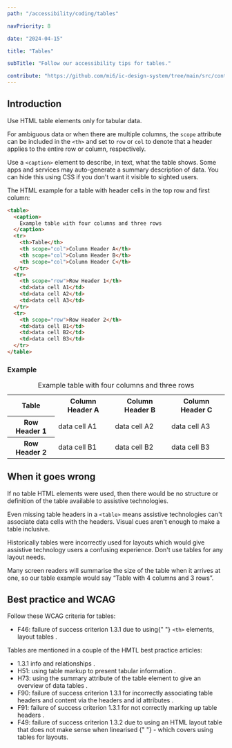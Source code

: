 ```yaml
---
path: "/accessibility/coding/tables"

navPriority: 8

date: "2024-04-15"

title: "Tables"

subTitle: "Follow our accessibility tips for tables."

contribute: "https://github.com/mi6/ic-design-system/tree/main/src/content/structured/accessibility/coding/tables.mdx"
---
```


## Introduction

Use HTML table elements only for tabular data.

For ambiguous data or when there are multiple columns, the `scope` attribute can be included in the `<th>` and set to `row` or `col` to denote that a header applies to the entire row or column, respectively.

Use a `<caption>` element to describe, in text, what the table shows. Some apps and services may auto-generate a summary description of data. You can hide this using CSS if you don't want it visible to sighted users.

The HTML example for a table with header cells in the top row and first column:

```html
<table>
  <caption>
    Example table with four columns and three rows
  </caption>
  <tr>
    <th>Table</th>
    <th scope="col">Column Header A</th>
    <th scope="col">Column Header B</th>
    <th scope="col">Column Header C</th>
  </tr>
  <tr>
    <th scope="row">Row Header 1</th>
    <td>data cell A1</td>
    <td>data cell A2</td>
    <td>data cell A3</td>
  </tr>
  <tr>
    <th scope="row">Row Header 2</th>
    <td>data cell B1</td>
    <td>data cell B2</td>
    <td>data cell B3</td>
  </tr>
</table>
```

### Example

<table>
  <caption>Example table with four columns and three rows</caption>
  <tr>
    <th>Table</th>
    <th scope="col">Column Header A</th>
    <th scope="col">Column Header B</th>
    <th scope="col">Column Header C</th>
  </tr>
  <tr>
    <th scope="row">Row Header 1</th>
    <td>data cell A1</td>
    <td>data cell A2</td>
    <td>data cell A3</td>
  </tr>
  <tr>
    <th scope="row">Row Header 2</th>
    <td>data cell B1</td>
    <td>data cell B2</td>
    <td>data cell B3</td>
  </tr>
</table>

## When it goes wrong

If no table HTML elements were used, then there would be no structure or definition of the table available to assistive technologies.

Even missing table headers in a `<table>` means assistive technologies can't associate data cells with the headers. Visual cues aren't enough to make a table inclusive.

Historically tables were incorrectly used for layouts which would give assistive technology users a confusing experience. Don't use tables for any layout needs.

Many screen readers will summarise the size of the table when it arrives at one, so our table example would say “Table with 4 columns and 3 rows”.

## Best practice and WCAG

Follow these WCAG criteria for tables:

<ul>
  <li>
    <ic-link
      target="_blank"
      href="https://www.w3.org/WAI/WCAG22/Techniques/failures/F46.html"
      rel="noreferer noopener nofollow"
    >
      F46: failure of success criterion 1.3.1 due to using{" "}
      <code style={{ backgroundColor: "#EEEFF0" }}>&lt;th&gt;</code> elements,
      layout tables
    </ic-link>
    .
  </li>
</ul>

Tables are mentioned in a couple of the HMTL best practice articles:

<ul>
  <li>
    <ic-link
      target="_blank"
      href="https://www.w3.org/WAI/WCAG22/quickref/#info-and-relationships"
      rel="noreferer noopener nofollow"
    >
      1.3.1 info and relationships
    </ic-link>
    .
  </li>
  <li>
    <ic-link
      target="_blank"
      href="https://www.w3.org/WAI/WCAG22/Techniques/html/H51.html"
      rel="noreferer noopener nofollow"
    >
      H51: using table markup to present tabular information
    </ic-link>
    .
  </li>
  <li>
    <ic-link
      target="_blank"
      href="https://www.w3.org/WAI/WCAG22/Techniques/html/H73.html"
      rel="noreferer noopener nofollow"
    >
      H73: using the summary attribute of the table element to give an overview
      of data tables
    </ic-link>
    .
  </li>
  <li>
    <ic-link
      target="_blank"
      href="https://www.w3.org/WAI/WCAG22/Techniques/failures/F90.html"
      rel="noreferer noopener nofollow"
    >
      F90: failure of success criterion 1.3.1 for incorrectly associating table
      headers and content via the headers and id attributes
    </ic-link>
    .
  </li>
  <li>
    <ic-link
      target="_blank"
      href="https://www.w3.org/WAI/WCAG22/Techniques/failures/F91.html"
      rel="noreferer noopener nofollow"
    >
      F91: failure of success criterion 1.3.1 for not correctly marking up table
      headers
    </ic-link>
    .
  </li>
  <li>
    <ic-link
      target="_blank"
      href="https://www.w3.org/WAI/WCAG22/Techniques/failures/F49.html"
      rel="noreferer noopener nofollow"
    >
      F49: failure of success criterion 1.3.2 due to using an HTML layout table
      that does not make sense when linearised
    </ic-link>{" "}
    - which covers using tables for layouts.
  </li>
</ul>
